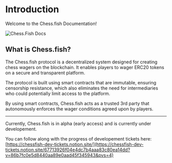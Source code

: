 # Introduction
 
Welcome to the Chess.fish Documentation!

<img src="https://upload.wikimedia.org/wikipedia/commons/8/89/Stockfish_icon_%282010-2020%29.png" alt="Chess.Fish Docs" width={250} height={250}/>

## What is Chess.fish?


The Chess.fish protocol is a decentralized system designed for creating chess wagers on the blockchain. It enables players to wager ERC20 tokens on a secure and transparent platform. 

The protocol is built using smart contracts that are immutable, ensuring censorship resistance, which also eliminates the need for intermediaries who could potentially limit access to the platform.

By using smart contracts, Chess.fish acts as a trusted 3rd party that autonomously enforces the wager conditions agreed upon by players.

______ 


Currently, Chess.fish is in alpha (early access) and is currently under developement. 

You can follow along with the progress of developement tickets here: [https://chessfish-dev-tickets.notion.site/](https://chessfish-dev-tickets.notion.site/67713926f04e4dc7b4aaa83c80ea14dd?v=86b7fc0e5d8440aa89e0aad45f345943&pvs=4)